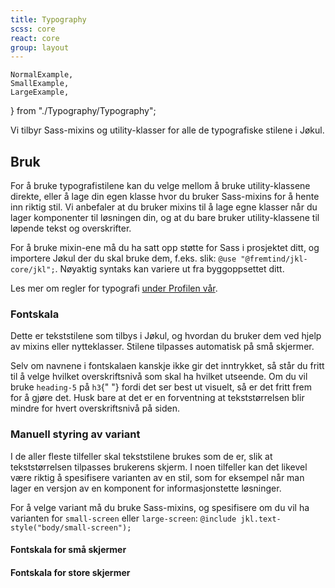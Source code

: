 ```yaml
---
title: Typography
scss: core
react: core
group: layout
---
```


    NormalExample,
    SmallExample,
    LargeExample,
} from "./Typography/Typography";

<Ingress>
    Vi tilbyr Sass-mixins og utility-klasser for alle de typografiske stilene i
    Jøkul.
</Ingress>

## Bruk

For å bruke typografistilene kan du velge mellom å bruke utility-klassene direkte, eller å lage din egen klasse hvor du bruker Sass-mixins for å hente inn riktig stil. Vi anbefaler at du bruker mixins til å lage egne klasser når du lager komponenter til løsningen din, og at du bare bruker utility-klassene til løpende tekst og overskrifter.

For å bruke mixin-ene må du ha satt opp støtte for Sass i prosjektet ditt, og importere Jøkul der du skal bruke dem, f.eks. slik: `@use "@fremtind/jkl-core/jkl";`. Nøyaktig syntaks kan variere ut fra byggoppsettet ditt.

Les mer om regler for typografi [under Profilen vår](/profil/typografi).

### Fontskala

Dette er tekststilene som tilbys i Jøkul, og hvordan du bruker dem ved hjelp av mixins eller nytteklasser. Stilene tilpasses automatisk på små skjermer.

<aside className="jkl-portal-paragraph">
    <InfoMessage
        role="none presentation"
        fullWidth
        title="Om fontskalaen og semantikk"
    >
        Selv om navnene i fontskalaen kanskje ikke gir det inntrykket, så står
        du fritt til å velge hvilket overskriftsnivå som skal ha hvilket
        utseende. Om du vil bruke <code>heading-5</code> på <code>h3</code>{" "}
        fordi det ser best ut visuelt, så er det fritt frem for å gjøre det.
        Husk bare at det er en forventning at tekststørrelsen blir mindre for
        hvert overskriftsnivå på siden.
    </InfoMessage>
</aside>

<NormalExample />

### Manuell styring av variant

I de aller fleste tilfeller skal tekststilene brukes som de er, slik at tekststørrelsen tilpasses brukerens skjerm. I noen tilfeller kan det likevel være riktig å spesifisere varianten av en stil, som for eksempel når man lager en versjon av en komponent for informasjonstette løsninger.

For å velge variant må du bruke Sass-mixins, og spesifisere om du vil ha varianten for `small-screen` eller `large-screen`: `@include jkl.text-style("body/small-screen");`

#### Fontskala for små skjermer

<SmallExample />

#### Fontskala for store skjermer

<LargeExample />
